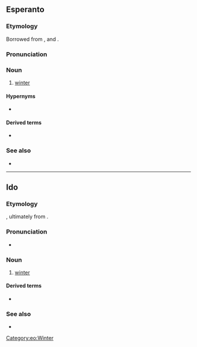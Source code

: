 ==Esperanto==

===Etymology===
Borrowed from {{bor|eo|de|Winter}}, {{bor|eo|en|winter}} and {{bor|eo|yi|ווינטער‎}}.

===Pronunciation===
{{eo-IPA|a=Eo-vintro.ogg}}

===Noun===
{{eo-head}}

# [[winter]]

====Hypernyms====
* {{l|eo|sezono|gloss=season}}

====Derived terms====
* {{l|eo|vintra}}

===See also===
* {{list:seasons/eo}}

{{eo BRO|4}}
{{eo GCSE|0}}
{{Universala Vortaro}}

[[Category:eo:Winter]]

----

==Ido==

===Etymology===
{{io-bor|eo=vintro|winter||Winter|nodot=1}}, ultimately from {{der|io|gem-pro|*wintruz}}.

===Pronunciation===
* {{io-IPA}}

===Noun===
{{io-noun|vintr}}

# [[winter]]

====Derived terms====
* {{l|io|vintrala}}

===See also===
* {{list:seasons/io}}